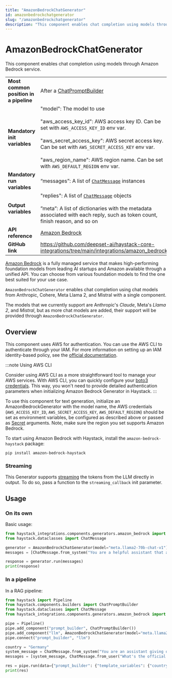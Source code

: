 ```yaml
---
title: "AmazonBedrockChatGenerator"
id: amazonbedrockchatgenerator
slug: "/amazonbedrockchatgenerator"
description: "This component enables chat completion using models through Amazon Bedrock service."
---
```


# AmazonBedrockChatGenerator

This component enables chat completion using models through Amazon Bedrock service.

|  |  |
| --- | --- |
| **Most common position in a pipeline** | After a [ChatPromptBuilder](../builders/chatpromptbuilder.mdx)  |
| **Mandatory init variables** | "model": The model to use  <br /> <br />"aws_access_key_id": AWS access key ID. Can be set with `AWS_ACCESS_KEY_ID` env var.  <br /> <br />"aws_secret_access_key": AWS secret access key. Can be set with `AWS_SECRET_ACCESS_KEY` env var.  <br /> <br />"aws_region_name": AWS region name. Can be set with `AWS_DEFAULT_REGION` env var. |
| **Mandatory run variables** | “messages”: A list of [`ChatMessage`](../../concepts/data-classes/chatmessage.mdx)  instances |
| **Output variables** | "replies": A list of [`ChatMessage`](../../concepts/data-classes/chatmessage.mdx)  objects  <br /> <br />”meta”: A list of dictionaries with the metadata associated with each reply, such as token count, finish reason, and so on |
| **API reference** | [Amazon Bedrock](/reference/integrations-amazon-bedrock) |
| **GitHub link** | https://github.com/deepset-ai/haystack-core-integrations/tree/main/integrations/amazon_bedrock |

[Amazon Bedrock](https://docs.aws.amazon.com/bedrock/latest/userguide/what-is-bedrock.html) is a fully managed service that makes high-performing foundation models from leading AI startups and Amazon available through a unified API. You can choose from various foundation models to find the one best suited for your use case.

`AmazonBedrockChatGenerator` enables chat completion using chat models from Anthropic, Cohere, Meta Llama 2, and Mistral with a single component.

The models that we currently support are Anthropic's _Claude_, Meta's _Llama 2_, and _Mistral_, but as more chat models are added, their support will be provided through `AmazonBedrockChatGenerator`.

## Overview

This component uses AWS for authentication. You can use the AWS CLI to authenticate through your IAM. For more information on setting up an IAM identity-based policy, see the [official documentation](https://docs.aws.amazon.com/bedrock/latest/userguide/security_iam_id-based-policy-examples.html).

:::note Using AWS CLI

Consider using AWS CLI as a more straightforward tool to manage your AWS services. With AWS CLI, you can quickly configure your [boto3 credentials](https://boto3.amazonaws.com/v1/documentation/api/latest/guide/credentials.html). This way, you won't need to provide detailed authentication parameters when initializing Amazon Bedrock Generator in Haystack.
:::

To use this component for text generation, initialize an AmazonBedrockGenerator with the model name, the AWS credentials (`AWS_ACCESS_KEY_ID`, `AWS_SECRET_ACCESS_KEY`, `AWS_DEFAULT_REGION`) should be set as environment variables, be configured as described above or passed as [Secret](../../concepts/secret-management.mdx) arguments. Note, make sure the region you set supports Amazon Bedrock.

To start using Amazon Bedrock with Haystack, install the `amazon-bedrock-haystack` package:

```shell
pip install amazon-bedrock-haystack
```

### Streaming

This Generator supports [streaming](guides-to-generators/choosing-the-right-generator.mdx#streaming-support) the tokens from the LLM directly in output. To do so, pass a function to the `streaming_callback` init parameter.

## Usage

### On its own

Basic usage:

```python
from haystack_integrations.components.generators.amazon_bedrock import AmazonBedrockChatGenerator
from haystack.dataclasses import ChatMessage

generator = AmazonBedrockChatGenerator(model="meta.llama2-70b-chat-v1")
messages = [ChatMessage.from_system("You are a helpful assistant that answers question in Spanish only"), ChatMessage.from_user("What's Natural Language Processing? Be brief.")]

response = generator.run(messages)
print(response)
```

### In a pipeline

In a RAG pipeline:

```python
from haystack import Pipeline
from haystack.components.builders import ChatPromptBuilder
from haystack.dataclasses import ChatMessage
from haystack_integrations.components.generators.amazon_bedrock import AmazonBedrockChatGenerator

pipe = Pipeline()
pipe.add_component("prompt_builder", ChatPromptBuilder())
pipe.add_component("llm", AmazonBedrockChatGenerator(model="meta.llama2-70b-chat-v1"))
pipe.connect("prompt_builder", "llm")

country = "Germany"
system_message = ChatMessage.from_system("You are an assistant giving out valuable information to language learners.")
messages = [system_message, ChatMessage.from_user("What's the official language of {{ country }}?")]

res = pipe.run(data={"prompt_builder": {"template_variables": {"country": country}, "template": messages}})
print(res)
```
